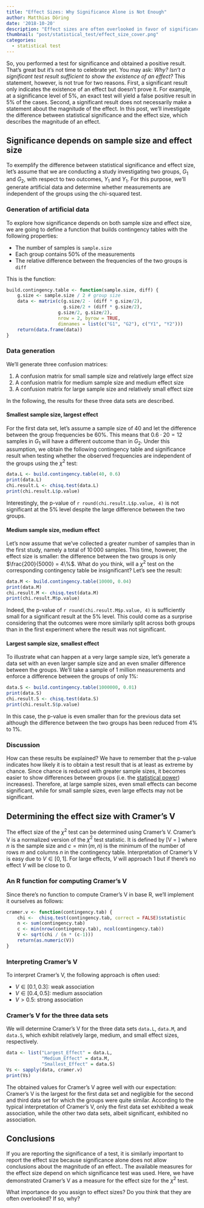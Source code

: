 ```yaml
---
title: "Effect Sizes: Why Significance Alone is Not Enough"
author: Matthias Döring
date: '2018-10-20'
description: "Effect sizes are often overlooked in favor of significance. Here, you will learn why effect sizes are important and how they can be computed using R."
thumbnail: "post/statistical_test/effect_size_cover.png"
categories:
  - statistical test
---
```


So, you performed a test for significance and obtained a positive result. That's great but it's not time to celebrate yet. You may ask: *Why? Isn't a significant test result sufficient to show the existence of an effect?* This statement, however, is not true for two reasons. First, a significant result only indicates the existence of an effect but doesn't prove it. For example, at a significance level of 5%, an exact test will yield a false positive result in 5% of the cases. Second, a significant result does not necessarily make a statement about the magnitude of the effect. In this post, we'll investigate the difference between statistical significance and the effect size, which describes the magnitude of an effect.
<!--more-->

## Significance depends on sample size and effect size

To exemplify the difference between statistical significance and effect size, let's assume that we are conducting a study investigating two groups, $G_1$ and $G_2$, with respect to two outcomes, $Y_1$ and $Y_1$. For this purpose, we'll generate artificial data and determine whether measurements are independent of the groups using the chi-squared test.

### Generation of artificial data

To explore how significance depends on both sample size and effect size, we are going to define a function that builds contingency tables with the following properties:

* The number of samples is `sample.size`
* Each group contains 50% of the measurements
* The relative difference between the frequencies of the two groups is `diff`

This is the function:

```r
build.contingency.table <- function(sample.size, diff) {
    g.size <- sample.size / 2 # group size
    data <- matrix(c(g.size/2 - (diff * g.size/2), 
                     g.size/2 + (diff * g.size/2), 
                   g.size/2, g.size/2),
                   nrow = 2, byrow = TRUE,
                   dimnames = list(c("G1", "G2"), c("Y1", "Y2")))
    return(data.frame(data))
}
```

### Data generation

We'll generate three confusion matrices:

1. A confusion matrix for small sample size and relatively large effect size
2. A confusion matrix for medium sample size and medium effect size
3. A confusion matrix for large sample size and relatively small effect size 

In the following, the results for these three data sets are described.

#### Smallest sample size, largest effect

For the first data set, let's assume a sample size of 40 and let the difference between the group frequencies be 60%. This means that $0.6 \cdot 20 = 12$ samples in $G_1$ will have a different outcome than in $G_2$. Under this assumption, we obtain the following contingency table and significance result when testing whether the observed frequencies are independent of the groups using the $\chi^2$ test:

```r
data.L <- build.contingency.table(40, 0.6)
print(data.L)
chi.result.L <- chisq.test(data.L)
print(chi.result.L$p.value)
```

Interestingly, the p-value of `r round(chi.result.L$p.value, 4)` is not significant at the 5% level despite the large difference between the two groups.

#### Medium sample size, medium effect

Let's now assume that we've collected a greater number of samples than in the first study, namely a total of $10\,000$ samples. This time, however, the effect size is smaller: the difference between the two groups is only $\frac{200}{5000} = 4\%$. What do you think, will a $\chi^2$ test on the corresponding contingency table be insignificant? Let's see the result:

```r
data.M <- build.contingency.table(10000, 0.04)
print(data.M)
chi.result.M <- chisq.test(data.M)
print(chi.result.M$p.value)
```

Indeed, the p-value of `r round(chi.result.M$p.value, 4)` is sufficiently small for a significant result at the 5% level. This could come as a surprise considering that the outcomes were more similarly split across both groups than in the first experiment where the result was not significant.

#### Largest sample size, smallest effect

To illustrate what can happen at a very large sample size, let's generate a data set with an even larger sample size and an even smaller difference between the groups. We'll take a sample of 1 million measurements and enforce a difference between the groups of only $1\%$:

```r
data.S <- build.contingency.table(1000000, 0.01)
print(data.S)
chi.result.S <- chisq.test(data.S)
print(chi.result.S$p.value)
```

In this case, the p-value is even smaller than for the previous data set although the difference between the two groups has been reduced from 4% to 1%. 

### Discussion
How can these results be explained? We have to remember that the p-value indicates how likely it is to obtain a test result that is at least as extreme by chance. Since chance is reduced with greater sample sizes, it becomes easier to show differences between groups (i.e. the [statistical power](/post/statistical_test/type1_vs_type2_errors/)) increases). Therefore, at large sample sizes, even small effects can become significant, while for small sample sizes, even large effects may not be significant.

## Determining the effect size with Cramer's V

The effect size of the $\chi^2$ test can be determined using Cramer's V. Cramer's V is a normalized version of the $\chi^2$ test statistic. It is defined by
\[V = \sqrt{\frac{\chi^2}{n \cdot (c - 1)}}\]
where $n$ is the sample size and $c =  \min(m,n)$ is the minimum of the number of rows $m$ and columns $n$ in the contingency table. Interpretation of Cramer's V is easy due to $V \in [0,1]$. For large effects, $V$ will approach 1 but if there's no effect $V$ will be close to 0.

### An R function for computing Cramer's V

Since there's no function to compute Cramer's V in base R, we'll implement it ourselves as follows:

```r
cramer.v <- function(contingency.tab) {
    chi <-  chisq.test(contingency.tab, correct = FALSE)$statistic
    n <- sum(contingency.tab)
    c <- min(nrow(contingency.tab), ncol(contingency.tab))
    V <- sqrt(chi / (n * (c-1)))
    return(as.numeric(V))
}
```

### Interpreting Cramer's V

To interpret Cramer's V, the following approach is often used:

* $V \in [0.1, 0.3]$: weak association
* $V \in [0.4, 0.5]$: medium association
* $V > 0.5$: strong association 

### Cramer's V for the three data sets
We will determine Cramer's V for the three data sets `data.L`, `data.M`, and `data.S`, which exhibit relatively large, medium, and small effect sizes, respectively.

```r
data <- list("Largest_Effect" = data.L, 
             "Medium_Effect" = data.M, 
             "Smallest_Effect" = data.S)
Vs <- sapply(data, cramer.v)
print(Vs)
```

The obtained values for Cramer's V agree well with our expectation: Cramer's V is the largest for the first data set and negligible for the second and third data set for which the groups were quite similar. According to the typical interpretation of Cramer's V, only the first data set exhibited a weak association, while the other two data sets, albeit significant, exhibited no association.

## Conclusions

If you are reporting the significance of a test, it is similarly important to report the effect size because significance alone does not allow conclusions about the magnitude of an effect.. The available measures for the effect size depend on which significance test was used. Here, we have demonstrated Cramer's V as a measure for the effect size for the $\chi^2$ test.

What importance do you assign to effect sizes? Do you think that they are often overlooked? If so, why?
